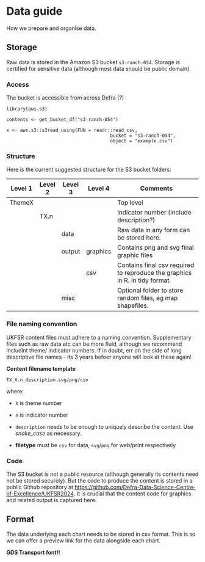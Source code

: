 # Data guide

How we prepare and organise data.

## Storage

Raw data is stored in the Amazon S3 bucket `s3-ranch-054`. Storage is certified
for sensitive data (although most data should be public domain).


### Access

The bucket is accessible from across Defra (?)

```
library(aws.s3)

contents <- get_bucket_df("s3-ranch-054")

x <- aws.s3::s3read_using(FUN = readr::read_csv,
                                      bucket = "s3-ranch-054",
                                      object = "example.csv")
```

### Structure

Here is the current suggested structure for the S3 bucket folders:

| Level 1 | Level 2 | Level 3 | Level 4  | Comments                                                                    |
|---------|---------|---------|----------|-----------------------------------------------------------------------------|
| ThemeX  |         |         |          | Top level                                                                   |
|         | TX.n    |         |          | Indicator number (include description?)                                     |
|         |         | data    |          | Raw data in any form can be stored here.                                    |
|         |         | output  | graphics | Contains png and svg final graphic files                                    |
|         |         |         | csv      | Contains final csv required to reproduce the graphics in R. In tidy format. |
|         |         | misc    |          | Optional folder to store random files, eg map shapefiles.                   |

### File naming convention

UKFSR content files must adhere to a naming convention. Supplementary files such
as raw data etc can be more fluid, although we recommend includint theme/
indicator numbers. If in doubt, err on the side of long descriptive file names -
its 3 years befoer anyone will look at these again!

**Content filename template**

`TX_X.n_description.svg/png/csv`

where:

- `X` is theme number

- `n` is indicator number

- `description` needs to be enough to uniquely describe the content. Use *snake_case* as necessary.

- **filetype** must be `csv` for data, `svg`/`png` for web/print respectively


### Code

The S3 bucket is not a public resource (although generally its contents need not be stored securely). But the code to produce the content is stored in a public Github repository at [https://github.com/Defra-Data-Science-Centre-of-Excellence/UKFSR2024](https://github.com/Defra-Data-Science-Centre-of-Excellence/UKFSR2024). It is crucial that the content code for graphics and related output is captured here.


## Format

The data underlying each chart needs to be stored in csv format. This is so we
can offer a preview link for the data alongside each chart.

**GDS Transport font!!**
